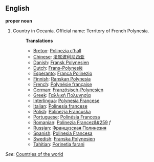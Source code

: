 ==English==

'''proper noun'''

# Country in Oceania. Official name: Territory of French Polynesia.
#:'''Translations'''
#:*[[Breton]]: [[Polinezia c'hall]]
#:*[[Chinese]]: [[法属波利尼西亚]]
#:*[[Danish]]: [[Fransk Polynesien]]
#:*[[Dutch]]: [[Frans-Polynesië]]
#:*[[Esperanto]]: [[Franca Polinezio]]
#:*[[Finnish]]: [[Ranskan Polynesia]]
#:*[[French]]: [[Polynésie française]]
#:*[[German]]: [[Französisch-Polynesien]]
#:*[[Greek]]: [[Γαλλική Πολυνησία]]
#:*[[Interlingua]]: [[Polynesia Francese]]
#:*[[Italian]]: [[Polinesia francese]]
#:*[[Polish]]: [[Polinezja Francuska]]
#:*[[Portuguese]]: [[Polinésia Francesa]]
#:*[[Romanian]]: [[Polinezia Francez&#259]] ''f''
#:*[[Russian]]: [[Французская Полинезия]]
#:*[[Spanish]]: [[Polinesia Francesa]]
#:*[[Swedish]]: [[Franska Polynesien]]
#:*[[Tahitian]]: [[Porinetia farani]]

''See'': [[Countries of the world]]